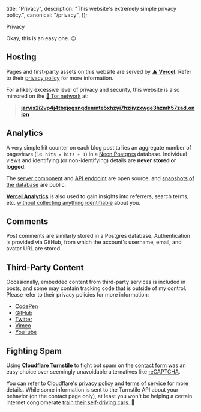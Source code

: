 
  title: "Privacy",
  description: "This website's extremely simple privacy policy.",
  canonical: "/privacy",
});

<PageTitle canonical="/privacy">Privacy</PageTitle>

Okay, this is an easy one. 😉

## Hosting

Pages and first-party assets on this website are served by [**▲ Vercel**](https://vercel.com/). Refer to their [privacy policy](https://vercel.com/legal/privacy-policy) for more information.

For a likely excessive level of privacy and security, this website is also mirrored on the [🧅 Tor network](https://www.torproject.org/) at:

> [**jarvis2i2vp4j4tbxjogsnqdemnte5xhzyi7hziiyzxwge3hzmh57zad.onion**](http://jarvis2i2vp4j4tbxjogsnqdemnte5xhzyi7hziiyzxwge3hzmh57zad.onion/)

## Analytics

A very simple hit counter on each blog post tallies an aggregate number of pageviews (i.e. `hits = hits + 1`) in a [Neon Postgres](https://neon.tech/) database. Individual views and identifying (or non-identifying) details are **never stored or logged**.

The [server component](https://github.com/jakejarvis/jarv.is/blob/main/components/view-counter.tsx) and [API endpoint](https://github.com/jakejarvis/jarv.is/blob/main/app/api/hits/route.ts) are open source, and [snapshots of the database](https://github.com/jakejarvis/website-stats) are public.

[**Vercel Analytics**](https://vercel.com/docs/analytics) is also used to gain insights into referrers, search terms, etc. [without collecting anything identifiable](https://vercel.com/docs/analytics/privacy-policy) about you.

## Comments

Post comments are similarly stored in a Postgres database. Authentication is provided via GitHub, from which the account's username, email, and avatar URL are stored.

## Third-Party Content

Occasionally, embedded content from third-party services is included in posts, and some may contain tracking code that is outside of my control. Please refer to their privacy policies for more information:

- [CodePen](https://blog.codepen.io/documentation/privacy/)
- [GitHub](https://docs.github.com/en/github/site-policy/github-privacy-statement)
- [Twitter](https://twitter.com/en/privacy)
- [Vimeo](https://vimeo.com/privacy)
- [YouTube](https://policies.google.com/privacy)

## Fighting Spam

Using [**Cloudflare Turnstile**](https://www.cloudflare.com/products/turnstile/) to fight bot spam on the [contact form](/contact) was an easy choice over seemingly unavoidable alternatives like [reCAPTCHA](https://developers.google.com/recaptcha/).

You can refer to Cloudflare's [privacy policy](https://www.cloudflare.com/privacypolicy/) and [terms of service](https://www.cloudflare.com/website-terms/) for more details. While some information is sent to the Turnstile API about your behavior (on the contact page only), at least you won't be helping a certain internet conglomerate [train their self-driving cars](https://blog.cloudflare.com/moving-from-recaptcha-to-hcaptcha/). 🚗
